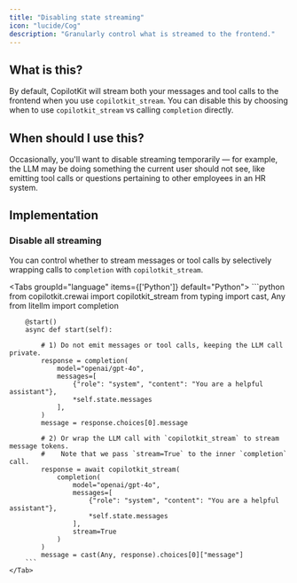 ```yaml
---
title: "Disabling state streaming"
icon: "lucide/Cog"
description: "Granularly control what is streamed to the frontend."
---
```



## What is this?

By default, CopilotKit will stream both your messages and tool calls to the frontend when you use `copilotkit_stream`. You can disable this by choosing when to use `copilotkit_stream` vs calling `completion` directly.

## When should I use this?

Occasionally, you'll want to disable streaming temporarily — for example, the LLM may be doing something the current user should not see, like emitting tool calls or questions pertaining to other employees in an HR system.

## Implementation

### Disable all streaming

You can control whether to stream messages or tool calls by selectively wrapping calls to `completion` with `copilotkit_stream`.

<Tabs groupId="language" items={['Python']} default="Python">
    <Tab value="Python">
        ```python
        from copilotkit.crewai import copilotkit_stream
        from typing import cast, Any
        from litellm import completion

        @start()
        async def start(self):

            # 1) Do not emit messages or tool calls, keeping the LLM call private.
            response = completion(
                model="openai/gpt-4o",
                messages=[
                    {"role": "system", "content": "You are a helpful assistant"},
                    *self.state.messages
                ],
            )
            message = response.choices[0].message

            # 2) Or wrap the LLM call with `copilotkit_stream` to stream message tokens.
            #    Note that we pass `stream=True` to the inner `completion` call.
            response = await copilotkit_stream(
                completion(
                    model="openai/gpt-4o",
                    messages=[
                        {"role": "system", "content": "You are a helpful assistant"},
                        *self.state.messages
                    ],
                    stream=True
                )
            )
            message = cast(Any, response).choices[0]["message"]
        ```
    </Tab>

</Tabs>
